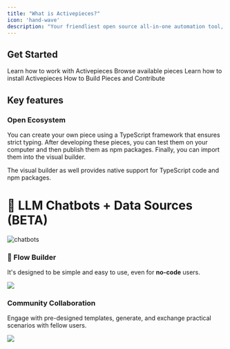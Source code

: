 ```yaml
---
title: "What is Activepieces?"
icon: 'hand-wave'
description: "Your friendliest open source all-in-one automation tool, designed to be extensible"
---
```


## Get Started

<CardGroup cols={2}>
  <Card
    href="/getting-started/building-flows"
    title="Learn Concepts"
    icon="shapes"
    color="#ff6eeb"
  >
    Learn how to work with Activepieces
  </Card>
  <Card
    href="https://www.activepieces.com/pieces"
    title="Pieces"
    icon="puzzle-piece"
    color="#f7b245"
  >
    Browse available pieces
  </Card>
  <Card
    href="/install/options/overview"
    title="Install"
    icon="server"
    color="#00a0f0"
  >
    Learn how to install Activepieces
  </Card>
    <Card
    href="/developers/overview"
    title="Developers"
    icon="code"
    color="#27ca00"
  >
    How to Build Pieces and Contribute 
  </Card>
</CardGroup>


## Key features

### Open Ecosystem

You can create your own piece using a TypeScript framework that ensures strict typing. After developing these pieces, you can test them on your computer and then publish them as npm packages. Finally, you can import them into the visual builder.

The visual builder as well provides native support for TypeScript code and npm packages.

# 🤖 LLM Chatbots + Data Sources (BETA)

![chatbots](https://github.com/activepieces/activepieces/assets/1812998/7902e76a-4ba4-4130-9418-dba600fb5c15)

### 🎨 Flow Builder

It's designed to be simple and easy to use, even for **no-code** users.

![](/resources/visual-builder.gif)

### Community Collaboration

Engage with pre-designed templates, generate, and exchange practical scenarios with fellow users.

![](/resources/templates.gif)